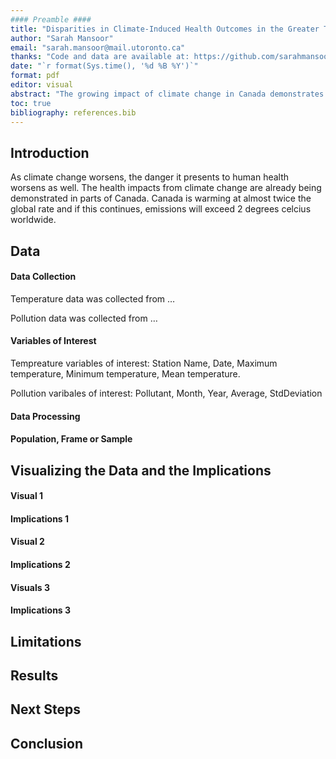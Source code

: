 ```yaml
---
#### Preamble ####
title: "Disparities in Climate-Induced Health Outcomes in the Greater Toronto Area."
author: "Sarah Mansoor"
email: "sarah.mansoor@mail.utoronto.ca"
thanks: "Code and data are available at: https://github.com/sarahmansoorr/SUDS2022"
date: "`r format(Sys.time(), '%d %B %Y')`"
format: pdf
editor: visual
abstract: "The growing impact of climate change in Canada demonstrates a clear and current threat to human health. These threats are becoming revealed in Canada as the country continues to face the consequences of warming almost at twice the global rate. The focus for this paper is on tempreture increases, lower air quality and more pollution and a decline in health for Toronto. Once the data for this research was collected, the data cleaning process begun which entailed of using packages in R like tidyverse, janitor, dplyr, …. Duplicate and irrelevant observations were removed, as well as unwanted outliers. The process was complete once the data was correct, consistent and usable. "
toc: true
bibliography: references.bib
---
```


## Introduction

As climate change worsens, the danger it presents to human health worsens as well. The health impacts from climate change are already being demonstrated in parts of Canada. Canada is warming at almost twice the global rate and if this continues, emissions will exceed 2 degrees celcius worldwide.

## Data

#### Data Collection

Temperature data was collected from ...

Pollution data was collected from ...

#### Variables of Interest

Tempreature variables of interest: Station Name, Date, Maximum temperature, Minimum temperature, Mean temperature.

Pollution varibales of interest: Pollutant, Month, Year, Average, StdDeviation

#### Data Processing

#### Population, Frame or Sample

## Visualizing the Data and the Implications

#### Visual 1

#### Implications 1

#### Visual 2

#### Implications 2

#### Visuals 3

#### Implications 3

## Limitations

## Results

## Next Steps

## Conclusion
